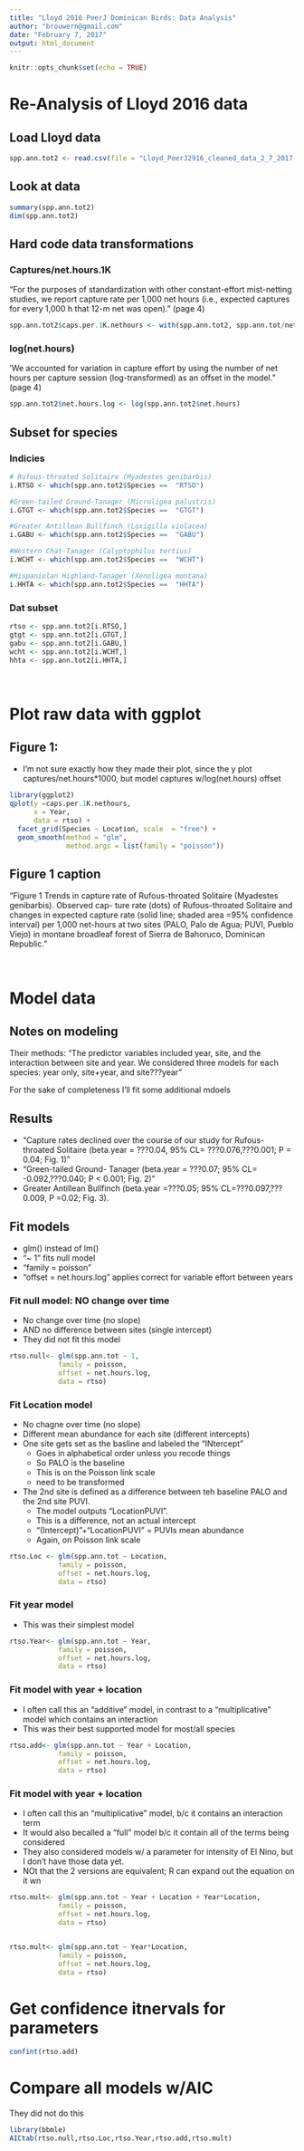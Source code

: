 ```yaml
---
title: "Lloyd 2016 PeerJ Dominican Birds: Data Analysis"
author: "brouwern@gmail.com"
date: "February 7, 2017"
output: html_document
---
```


```r
knitr::opts_chunk$set(echo = TRUE)
```

# Re-Analysis of Lloyd 2016 data


## Load Lloyd data

```r
spp.ann.tot2 <- read.csv(file = "Lloyd_PeerJ2916_cleaned_data_2_7_2017.csv")
```

## Look at data

```r
summary(spp.ann.tot2)
dim(spp.ann.tot2)
```


## Hard code data transformations

### Captures/net.hours.1K

"For the purposes of standardization with other constant-effort mist-netting studies, we report capture rate per 1,000 net hours (i.e., expected captures for every 1,000 h that 12-m net was open)." (page 4)

```r
spp.ann.tot2$caps.per.1K.nethours <- with(spp.ann.tot2, spp.ann.tot/net.hours * 1000)
```


### log(net.hours)

'We accounted for variation in capture effort by using the number of net hours per capture session (log-transformed) as an offset in the model." (page 4)

```r
spp.ann.tot2$net.hours.log <- log(spp.ann.tot2$net.hours)
```






## Subset for species 

### Indicies
```r
# Rufous-throated Solitaire (Myadestes genibarbis)
i.RTSO <- which(spp.ann.tot2$Species ==  "RTSO")

#Green-tailed Ground-Tanager (Microligea palustris)
i.GTGT <- which(spp.ann.tot2$Species ==  "GTGT")

#Greater Antillean Bullfinch (Loxigilla violacea)
i.GABU <- which(spp.ann.tot2$Species ==  "GABU")

#Western Chat-Tanager (Calyptophilus tertius)
i.WCHT <- which(spp.ann.tot2$Species ==  "WCHT")

#Hispaniolan Highland-Tanager (Xenoligea montana)
i.HHTA <- which(spp.ann.tot2$Species ==  "HHTA")
```
 
 
### Dat subset

```r
rtso <- spp.ann.tot2[i.RTSO,]
gtgt <- spp.ann.tot2[i.GTGT,]
gabu <- spp.ann.tot2[i.GABU,]
wcht <- spp.ann.tot2[i.WCHT,]
hhta <- spp.ann.tot2[i.HHTA,]
```

<br>




# Plot raw data with ggplot

## Figure 1:

* I'm not sure exactly how they made their plot, since the y plot captures/net.hours*1000, but model captures w/log(net.hours) offset

```r

library(ggplot2)
qplot(y =caps.per.1K.nethours,
      x = Year,
      data = rtso) +
  facet_grid(Species ~ Location, scale  = "free") +
  geom_smooth(method = "glm", 
              method.args = list(family = "poisson"))
```

## Figure 1 caption
"Figure 1 Trends in capture rate of Rufous-throated Solitaire (Myadestes genibarbis). Observed cap- ture rate (dots) of Rufous-throated Solitaire and changes in expected capture rate (solid line; shaded area =95% confidence interval) per 1,000 net-hours at two sites (PALO, Palo de Agua; PUVI, Pueblo Viejo) in montane broadleaf forest of Sierra de Bahoruco, Dominican Republic."


<br>

# Model data

## Notes on modeling

Their methods:
"The predictor variables included year, site, and the interaction between site and year. We considered three models for each species: year only, site+year, and site???year"

For the sake of completeness I'll fit some additional mdoels


## Results

* "Capture rates declined over the course of our study for Rufous-throated Solitaire (beta.year = ???0.04, 95% CL= ???0.076,???0.001; P = 0.04; Fig. 1)"
* "Green-tailed Ground- Tanager (beta.year = ???0.07; 95% CL= -0.092,???0.040; P < 0.001; Fig. 2)"
* Greater Antillean Bullfinch (beta.year =???0.05; 95% CL=???0.097,???0.009, P =0.02; Fig. 3).


## Fit models

* glm() instead of lm()
* "~ 1" fits null model
* "family = poisson "
* "offset = net.hours.log" applies correct for variable effort between years

### Fit null model: NO change over time

* No change over time (no slope)
* AND no difference between sites (single intercept)
* They did not fit this model

```r
rtso.null<- glm(spp.ann.tot ~ 1,
            family = poisson,
            offset = net.hours.log,
            data = rtso)
```

### Fit Location model

* No chagne over time (no slope)
* Different mean abundance for each site (different intercepts)
* One site gets set as the basline and labeled the "INtercept"
    + Goes in alphabetical order unless you recode things
    + So PALO is the baseline
    + This is on the Poisson link scale
    + need to be transformed
* The 2nd site is defined as a difference between teh baseline PALO and the 2nd site PUVI.
    + The model outputs "LocationPUVI".
    + This is a difference, not an actual intercept
    + "(Intercept)"+"LocationPUVI" = PUVIs mean abundance
    + Again, on Poisson link scale

```r
rtso.Loc <- glm(spp.ann.tot ~ Location,
            family = poisson,
            offset = net.hours.log,
            data = rtso)
```



### Fit year model

* This was their simplest model

```r
rtso.Year<- glm(spp.ann.tot ~ Year,
            family = poisson,
            offset = net.hours.log,
            data = rtso)
```


### Fit model with year + location

* I often call this an "additive" model, in contrast to a "multiplicative" model which contains an interaction
* This was their best supported model for most/all species

```r
rtso.add<- glm(spp.ann.tot ~ Year + Location,
            family = poisson,
            offset = net.hours.log,
            data = rtso)
```




### Fit model with year + location

* I often call this an "multiplicative" model, b/c it contains an interaction term
* It would also becalled a "full" model b/c it contain all of the terms being considered
* They also considered models w/ a parameter for intensity of El Nino, but I don't have those data yet.
* NOt that the 2 versions are equivalent; R can expand out the equation on it wn 
```r
rtso.mult<- glm(spp.ann.tot ~ Year + Location + Year*Location,
            family = poisson,
            offset = net.hours.log,
            data = rtso)


rtso.mult<- glm(spp.ann.tot ~ Year*Location,
            family = poisson,
            offset = net.hours.log,
            data = rtso)
```



# Get confidence itnervals for parameters
```r
confint(rtso.add)
```


# Compare all models w/AIC

They did not do this

```r
library(bbmle)
AICtab(rtso.null,rtso.Loc,rtso.Year,rtso.add,rtso.mult)
```


